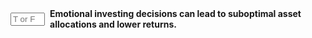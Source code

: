 ::: {.question-block}

<form onsubmit="event.preventDefault(); checkAnswerBox('module5_tf_q92','T')" style="display: flex; align-items: center; gap: 8px;">
<input type="text" id="module5_tf_q92" name="module5_tf_q92" maxlength="1" placeholder="T or F" style="width: 55px;" data-correct-answer="T" /> 
<label for="module5_tf_q92"><strong>Emotional investing decisions can lead to suboptimal asset allocations and lower returns.</strong></label>
</form>

<div id="feedback-module5_tf_q92" class="feedback" data-status="" style="display:none;">
This is TRUE. Emotions often override rational judgment, hurting performance.
</div>

:::
